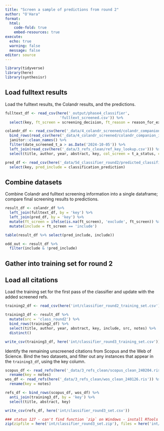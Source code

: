 ```yaml
---
title: "Screen a sample of predictions from round 2"
author: "O'Hara"
format: 
  html:
    code-fold: true
    embed-resources: true
execute:
  echo: true
  warning: false
  message: false
editor: source
---
```



```r
library(tidyverse)
library(here)
library(synthesisr)
```

## Load fulltext results

Load the fulltext results, the Colandr results, and the predictions.

```r
fulltext_df <- read_csv(here('_output/phase4_classifier', 
                         'fulltext_screened.csv')) %>%
  select(key, ft_screen = screening_decision, ft_reason = reason_for_exclusion, notes)

colandr_df <- read_csv(here('_data/4_colandr_screened/colandr_companion_excl_241101.csv')) %>%
  bind_rows(read_csv(here('_data/4_colandr_screened/colandr_companion_incl_241101.csv'))) %>%
  janitor::clean_names() %>%
  filter(date_screened_t_a > as.Date('2024-10-05')) %>%
  left_join(read_csv(here('_data/3_refs_clean/ref_key_lookup.csv'))) %>%
  select(title, author, year, abstract, key, col_screen = t_a_status, col_reason = t_a_exclusion_reasons)

pred_df <- read_csv(here('_data/5d_classifier_round2/predicted_classifier_round2_set.csv')) %>%
  select(key, pred_include = classification_prediction)

```


## Combine datasets

Combine Colandr and fulltext screening information into a single dataframe; compare final screening results to predictions.

```r
result_df <- colandr_df %>%
  left_join(fulltext_df, by = 'key') %>%
  left_join(pred_df, by = 'key') %>%
  mutate(ft_screen = ifelse(is.na(ft_screen), 'exclude', ft_screen)) %>%
  mutate(include = ft_screen == 'include')

table(result_df %>% select(pred_include, include))

odd_out <- result_df %>%
  filter(include & !pred_include)
```

## Gather into training set for round 2

## Load all citations

Load the training set for the first pass of the classifier and update with the added screened refs.

```r
training2_df <- read_csv(here('int/classifier_round2_training_set.csv'))

training3_df <- result_df %>%
  mutate(src = 'class_round2') %>%
  bind_rows(training2_df) %>%
  select(title, author, year, abstract, key, include, src, notes) %>%
  distinct()

write_csv(training3_df, here('int/classifier_round3_training_set.csv'))

```

Identify the remaining unscreened citations from Scopus and the Web of Science.  Bind the two datasets, and filter out any instances that appear in the `training3_df`, using the key column.

```r
scopus_df <- read_refs(here('_data/3_refs_clean/scopus_clean_240204.ris')) %>%
  rename(key = notes)
wos_df <- read_refs(here('_data/3_refs_clean/wos_clean_240126.ris')) %>%
  rename(key = notes)

refs_df <- bind_rows(scopus_df, wos_df) %>%
  anti_join(training3_df, by = 'key') %>%
  select(title, abstract, key)

write_csv(refs_df, here('int/classifier_round3_set.csv'))

### status 127 - can't find function `zip` on Windows - install RTools (outside of R)
zip(zipfile = here('int/classifier_round3_set.zip'), files = here('int/classifier_round3_set.csv'))
```


